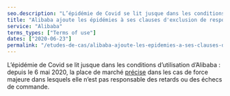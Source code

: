 ```yaml
---
seo.description: "L’épidémie de Covid se lit jusque dans les conditions d’utilisation d’Alibaba..."
title: "Alibaba ajoute les épidémies à ses clauses d'exclusion de responsabilité"
service: "Alibaba"
terms_types: ["Terms of use"]
dates: ["2020-06-23"]
permalink: "/etudes-de-cas/alibaba-ajoute-les-epidemies-a-ses-clauses-dexclusion-de-responsabilite"
---
```


L’épidémie de Covid se lit jusque dans les conditions d’utilisation d’Alibaba : depuis le 6 mai 2020, la place de marché <a target="_blank" rel="noopener" href="https://github.com/ambanum/CGUs-data/commit/37503cb23">précise</a> dans les cas de force majeure dans lesquels elle n’est pas responsable des retards ou des échecs de commande.
